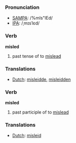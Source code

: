 === Pronunciation ===
*[[w:SAMPA|SAMPA]]: /%mIs"lEd/
*[[w:IPA|IPA]]: /ˌmɪsˈlεd/

=== Verb ===

'''misled'''

# past tense of to [[mislead]]

=== Translations ===
*[[Dutch]]: [[misleidde]], [[misleidden]]

=== Verb ===

'''misled'''

# past participle of to [[mislead]]

=== Translations ===
*[[Dutch]]: [[misleid]]